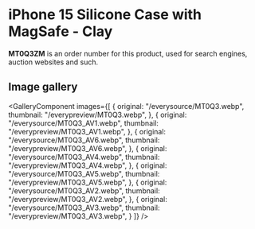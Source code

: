 
# iPhone 15 Silicone Case with MagSafe - Clay

<Callout type='info' emoji='👉🏻'>**MT0Q3ZM** is an order number for this product, used for search engines, auction websites and such.</Callout>

## Image gallery

<GalleryComponent
    images={[
      {
        original: "/everysource/MT0Q3.webp",
        thumbnail: "/everypreview/MT0Q3.webp",
      },
      {
        original: "/everysource/MT0Q3_AV1.webp",
        thumbnail: "/everypreview/MT0Q3_AV1.webp",
      },
      {
        original: "/everysource/MT0Q3_AV6.webp",
        thumbnail: "/everypreview/MT0Q3_AV6.webp",
      },
      {
        original: "/everysource/MT0Q3_AV4.webp",
        thumbnail: "/everypreview/MT0Q3_AV4.webp",
      },
      {
        original: "/everysource/MT0Q3_AV5.webp",
        thumbnail: "/everypreview/MT0Q3_AV5.webp",
      },
      {
        original: "/everysource/MT0Q3_AV2.webp",
        thumbnail: "/everypreview/MT0Q3_AV2.webp",
      },
      {
        original: "/everysource/MT0Q3_AV3.webp",
        thumbnail: "/everypreview/MT0Q3_AV3.webp",
      }
    ]}
  />
